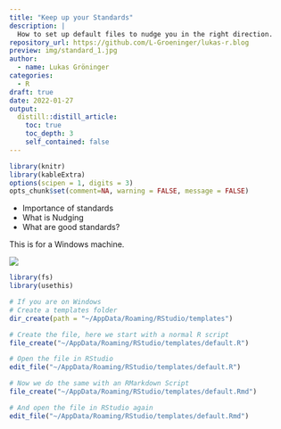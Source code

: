 ```yaml
---
title: "Keep up your Standards"
description: |
  How to set up default files to nudge you in the right direction.
repository_url: https://github.com/L-Groeninger/lukas-r.blog
preview: img/standard_1.jpg
author:
  - name: Lukas Gröninger
categories:
  - R
draft: true
date: 2022-01-27
output:
  distill::distill_article:
    toc: true
    toc_depth: 3
    self_contained: false
---
```





```r
library(knitr)
library(kableExtra)
options(scipen = 1, digits = 3)
opts_chunk$set(comment=NA, warning = FALSE, message = FALSE)

```

- Importance of standards
- What is Nudging
- What are good standards?

This is for a Windows machine.




![](img/st_gzuz.gif)


```r
library(fs)
library(usethis)
```



```r

# If you are on Windows
# Create a templates folder
dir_create(path = "~/AppData/Roaming/RStudio/templates")

# Create the file, here we start with a normal R script
file_create("~/AppData/Roaming/RStudio/templates/default.R")

# Open the file in RStudio
edit_file("~/AppData/Roaming/RStudio/templates/default.R")

# Now we do the same with an RMarkdown Script
file_create("~/AppData/Roaming/RStudio/templates/default.Rmd")

# And open the file in RStudio again
edit_file("~/AppData/Roaming/RStudio/templates/default.Rmd")

```























